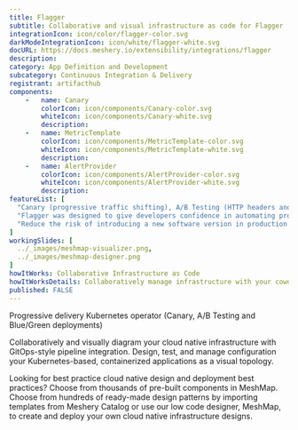 ```yaml
---
title: Flagger
subtitle: Collaborative and visual infrastructure as code for Flagger
integrationIcon: icon/color/flagger-color.svg
darkModeIntegrationIcon: icon/white/flagger-white.svg
docURL: https://docs.meshery.io/extensibility/integrations/flagger
description: 
category: App Definition and Development
subcategory: Continuous Integration & Delivery
registrant: artifacthub
components: 
	-	name: Canary
		colorIcon: icon/components/Canary-color.svg
		whiteIcon: icon/components/Canary-white.svg
		description: 
	-	name: MetricTemplate
		colorIcon: icon/components/MetricTemplate-color.svg
		whiteIcon: icon/components/MetricTemplate-white.svg
		description: 
	-	name: AlertProvider
		colorIcon: icon/components/AlertProvider-color.svg
		whiteIcon: icon/components/AlertProvider-white.svg
		description: 
featureList: [
  "Canary (progressive traffic shifting), A/B Testing (HTTP headers and cookies traffic routing), Blue/Green (traffic switching and mirroring)",
  "Flagger was designed to give developers confidence in automating production releases with progressive delivery techniques.",
  "Reduce the risk of introducing a new software version in production by gradually shifting traffic to the new version while measuring metrics like HTTP/gRPC request success rate and latency."
]
workingSlides: [
  ../_images/meshmap-visualizer.png,
  ../_images/meshmap-designer.png
]
howItWorks: Collaborative Infrastructure as Code
howItWorksDetails: Collaboratively manage infrastructure with your coworkers synchronously sharing the same designs.
published: FALSE
---
```

<p>
Progressive delivery Kubernetes operator (Canary, A/B Testing and Blue/Green deployments)
</p>
<p>
    Collaboratively and visually diagram your cloud native infrastructure with GitOps-style pipeline integration. Design, test, and manage configuration your Kubernetes-based, containerized applications as a visual topology.
</p>
<p>
    Looking for best practice cloud native design and deployment best practices? Choose from thousands of pre-built components in MeshMap. Choose from hundreds of ready-made design patterns by importing templates from Meshery Catalog or use our low code designer, MeshMap, to create and deploy your own cloud native infrastructure designs.
</p>
